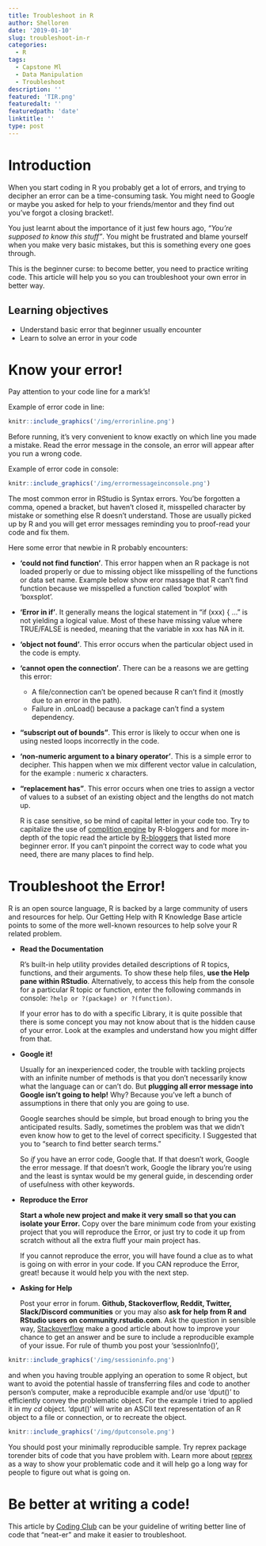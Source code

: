 ```yaml
---
title: Troubleshoot in R
author: Shelloren
date: '2019-01-10'
slug: troubleshoot-in-r
categories:
  - R
tags:
  - Capstone Ml
  - Data Manipulation
  - Troubleshoot
description: ''
featured: 'TIR.png'
featuredalt: ''
featuredpath: 'date'
linktitle: ''
type: post
---
```



# Introduction

When you start coding in R you probably get a lot of errors, and  trying to decipher an error can be a time-consuming task. You might need to Google or maybe you asked for help to your friends/mentor and they find out you've forgot a closing bracket!.

You just learnt about the importance of it just few hours ago, *"You’re supposed to know this stuff"*. You might be frustrated and blame yourself when you make very basic mistakes, but this is something every one goes through.

This is the beginner curse: to become better, you need to practice writing code. This article will help you so you can troubleshoot your own error in better way.


## Learning objectives
* Understand basic error that beginner usually encounter 
* Learn to solve an error in your code


# Know your error!
  Pay attention to your code line for a mark’s! 

Example of error code in line:
```r
knitr::include_graphics('/img/errorinline.png')
```



  Before  running, it’s very convenient to know exactly on which line you made a mistake. Read the error message in the console, an error will appear after you run a wrong code. 

Example of error code in console:
```r
knitr::include_graphics('/img/errormessageinconsole.png')
``` 

  The most common error in RStudio is Syntax errors. You’be forgotten a comma, opened a bracket, but haven’t closed it, misspelled character by mistake or something else R doesn't understand. Those are usually picked up by R and you will get error messages reminding you to proof-read your code and fix them.

Here some error that newbie in R probably encounters:


* **‘could not find function’**.  This error happen when an R package is not loaded properly or due to missing object like misspelling of the functions or data set name.  Example below show eror massage that R can't find function because we misspelled a function called 'boxplot' with 'boxsplot'. 


* **‘Error in if’**.  It generally means the logical statement in “if (xxx) { …” is not yielding a logical value. Most of these have missing value where TRUE/FALSE is needed, meaning that the variable in xxx has NA in it.


* **‘object not found’**.   This error occurs when the particular object used in the code is empty.

* **‘cannot open the connection’**. There can be a reasons we are getting this error:
    + A file/connection can’t be opened because R can’t find it (mostly due to an error in the path).
    + Failure in .onLoad() because a package can’t find a system dependency.


* **“subscript out of bounds”**.  This error is likely to occur when one is using nested loops incorrectly in the code.


* **‘non-numeric argument to a binary operator’**.  This is a simple error to decipher. This happen when we mix different vector value in calculation, for the example : numeric x characters.

* **“replacement has”**.  This error occurs when one tries to assign a vector of values to a subset of an existing object and the lengths do not match up.


  R is case sensitive, so be mind of capital letter in your code too. Try to capitalize the use of [complition engine](https://support.rstudio.com/hc/en-us/articles/205273297-Code-Completion) by R-bloggers and for more in-depth of the topic read the article by [R-bloggers](https://www.r-bloggers.com/common-r-programming-errors-faced-by-beginners/ "Common R Programming Errors Faced by Beginners") that listed more beginner error.  If you can’t pinpoint the correct way to code what you need, there are many places to find help. 


# Troubleshoot the Error!
  R is an open source language, R is backed by a large community of users and resources for help. Our Getting Help with R Knowledge Base article points to some of the more well-known resources to help solve your R related problem. 

* **Read the Documentation** 

  R's built-in help utility provides detailed descriptions of R topics, functions, and their arguments. To show these help files, **use the Help pane within RStudio**. Alternatively, to access this help from the console for a particular R topic or function, enter the following commands in console: `?help or ?(package) or ?(function)`.
  
  If your error has to do with a specific Library, it is quite possible that there is some concept you may not know about that is the hidden cause of your error. Look at the examples and understand how you might differ from that. 

* **Google it!**

  Usually for an inexperienced coder, the trouble with tackling projects with an infinite number of methods is that you don’t necessarily know what the language can or can’t do. But **plugging all error message into Google isn't going to help!** Why? Because you've left a bunch of assumptions in there that only you are going to use. 
  
  Google searches should be simple, but broad enough to bring you the anticipated results.  Sadly, sometimes the problem was that we didn't even know how to get to the level of correct specificity. I Suggested that you to  “search to find better search terms.” 
  
  So *if* you have an error code, Google that. If that doesn't work, Google the error message. If that doesn't work, Google the library you're using and the least is syntax would be my general guide, in descending order of usefulness with other keywords. 


* **Reproduce the Error**

  **Start a whole new project and make it very small so that you can isolate your Error.** Copy over the bare minimum code from your existing project that you will reproduce the Error, or just try to code it up from scratch without all the extra fluff your main project has.
  
  If you cannot reproduce the error, you will have found a clue as to what is going on with error in your code. If you CAN reproduce the Error, great! because it would help you with the next step.

* **Asking for Help**

  Post your error in forum. **Github, Stackoverflow, Reddit, Twitter, Slack/Discord communities** or you may also **ask for help from R and RStudio users on community.rstudio.com**. Ask the question in sensible way, [Stackoverflow](https://stackoverflow.com/help/how-to-ask) make a good article about how to improve your chance to get an answer and be sure to include a reproducible example of your issue. For rule of thumb you post your 'sessionInfo()',
  
  
```r
knitr::include_graphics('/img/sessioninfo.png')
```


and when you having trouble applying an operation to some R object, but want to avoid the potential hassle of transferring files and code to another person’s computer, make a reproducible example and/or use 'dput()' to efficiently convey the problematic object. For the example i tried to applied it in my *cd* object. 'dput()' will write an ASCII text representation of an R object to a file or connection, or to recreate the object.

```r
knitr::include_graphics('/img/dputconsole.png')
```
  
  You should post your minimally reproducible sample. Try reprex package torender bits of code that you have problem with. Learn more about [reprex](https://reprex.tidyverse.org/articles/articles/magic-reprex) as a way to show your problematic code and it will help go a long way for people to figure out what is going on.
  

# Be better at writing a code!
This article by [Coding Club](https://ourcodingclub.github.io/2017/04/25/etiquette.html "Coding Ettiquette") can be your guideline of writing better line of code that "neat-er" and make it easier to troubleshoot. 








